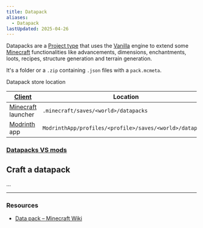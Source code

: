 ```yaml
---
title: Datapack
aliases:
  - Datapack
lastUpdated: 2025-04-26
---
```



Datapacks are a [Project type](/projecttype) that uses the [Vanilla](/vanilla) engine to extend some [Minecraft](/minecraft) functionalities like advancements, dimensions, enchantments, loots, recipes, structure generation and terrain generation.

It's a folder or a `.zip` containing `.json` files with a `pack.mcmeta`.

Datapack store location

| [Client](/client)                | Location                                                 |
| -------------------------------- | -------------------------------------------------------- |
| [Minecraft](/minecraft) launcher | `.minecraft/saves/<world>/datapacks`                     |
| [Modrinth](/modrinth) app        | `ModrinthApp/profiles/<profile>/saves/<world>/datapacks` |

### [Datapacks VS mods](/datapackvsmod)

## Craft a datapack
...

---

### Resources
- [Data pack – Minecraft Wiki](https://minecraft.fandom.com/wiki/Data_pack)

<Yb src="https://www.youtube.com/embed/ac6V5-KT6Rg?si=-eldlrpRqsPyp0YD" />
<Yb src="https://www.youtube.com/embed/EBsEDkFpPlI?si=74L2Wedu6ilJL8_p" />
